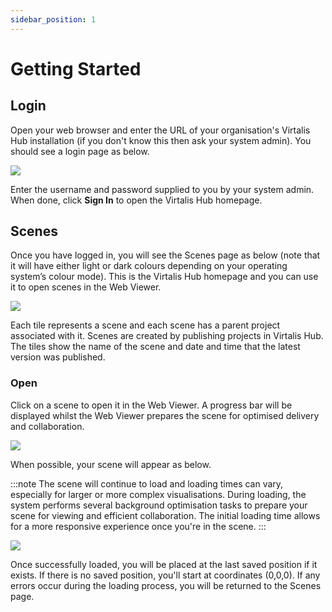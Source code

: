 ```yaml
---
sidebar_position: 1
---
```


# Getting Started

## Login

Open your web browser and enter the URL of your organisation's Virtalis Hub installation (if you don't know this then ask your  system admin). You should see a login page as below.

![](/img/virtalis-hub-and-web-viewer/login.png)

Enter the username and password supplied to you by your system admin. When done, click **Sign In** to open the Virtalis Hub homepage.

## Scenes

Once you have logged in, you will see the Scenes page as below (note that it will have either light or dark colours depending on your operating system’s colour mode). This is the Virtalis Hub homepage and you can use it to open scenes in the Web Viewer.

![](/img/virtalis-hub-and-web-viewer/scenes.png)

Each tile represents a scene and each scene has a parent project associated with it. Scenes are created by publishing projects in  Virtalis Hub. The tiles show the name of the scene and date and time that the latest version was published.

### Open

Click on a scene to open it in the Web Viewer. A progress bar will be displayed whilst the Web Viewer prepares the scene for optimised delivery and collaboration.

![](/img/virtalis-hub-and-web-viewer/progress-bar.png)

When possible, your scene will appear as below. 

:::note
The scene will continue to load and loading times can vary, especially for larger or more complex visualisations. During loading, the system performs several background optimisation tasks to prepare your scene for viewing and efficient collaboration. The initial loading time allows for a more responsive experience once you're in the scene.
:::

![](/img/virtalis-hub-and-web-viewer/viewer.png)

Once successfully loaded, you will be placed at the last saved position if it exists. If there is no saved position, you'll start at coordinates (0,0,0). If any errors occur during the loading process, you will be returned to the Scenes page.
